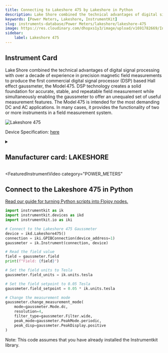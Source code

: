 ```yaml
---
title: Connecting to Lakeshore 475 by Lakeshore in Python
description: Lake Shore combined the technical advantages of digital signal processing with over a decade of experience in precision magnetic field measurements to produce the first commercial digital signal processor (DSP) based Hall effect gaussmeter, the Model 475. DSP technology creates a solid foundation for accurate, stable, and repeatable field measurement while simultaneously enabling the gaussmeter to offer an unequaled set of useful measurement features. The Model 475 is intended for the most demanding DC and AC applications. In many cases, it provides the functionality of two or more instruments in a field measurement system.
keywords: [Power Meters, Lakeshore, InstrumentKit] 
slug: instruments-database/Power Meters/lakeshore/lakeshore-475 
image: https://res.cloudinary.com/dhopxs1y3/image/upload/v1691782669/Instruments/Power%20Meters/Lakeshore-475/Lakeshore-475.png
sidebar:
    label: Lakeshore 475 
---
```



## Instrument Card

Lake Shore combined the technical advantages of digital signal processing with over a decade of experience in precision magnetic field measurements to produce the first commercial digital signal processor (DSP) based Hall effect gaussmeter, the Model 475. DSP technology creates a solid foundation for accurate, stable, and repeatable field measurement while simultaneously enabling the gaussmeter to offer an unequaled set of useful measurement features. The Model 475 is intended for the most demanding DC and AC applications. In many cases, it provides the functionality of two or more instruments in a field measurement system.

![Lakeshore 475](https://res.cloudinary.com/dhopxs1y3/image/upload/v1691782669/Instruments/Power%20Meters/Lakeshore-475/Lakeshore-475.png)

Device Specification: [here](https://www.optixs.cz/data/ke-stazeni/475_dsp_gaussmeter-d879.pdf)

<details style={{ marginTop: "15px"}}>
<summary><h2 style={{display:'inline'}}>Manufacturer card: LAKESHORE</h2></summary>

![LAKESHORE](https://res.cloudinary.com/dhopxs1y3/image/upload/v1692813206/Instruments/Vendor%20Logos/Lakeshore_Cryotronics.png)

Supporting advanced scientific research, Lake Shore is a leading global innovator in measurement and control solutions.

- Headquarters: Westerville, Ohio, USA
- Yearly Revenue (millions, USD): 21.4
- Vendor Website: [here](https://www.lakeshore.com/home)

</details>


<FeaturedInstrumentVideo
  category="POWER_METERS"
></FeaturedInstrumentVideo>

## Connect to the Lakeshore 475 in Python

[Read our guide for turning Python scripts into Flojoy nodes.](https://docs.flojoy.ai/contribution/blocks/custom-flojoy-block/)



<Tabs>
<TabItem value="Flojoy" label="Flojoy" className="flojoy-instrument-tabs">

<SectionsCard category="POWER_METERS" manufacturer="Lakeshore"></SectionsCard>

</TabItem>
<TabItem value="InstrumentKit" label="InstrumentKit">


```python
import instrumentkit as ik
import instrumentkit.devices as ikd
import instrumentkit.io as iki

# Connect to the Lakeshore 475 Gaussmeter
device = ikd.Lakeshore475()
connection = iki.GPIBConnection(device_address=1)
gaussmeter = ik.Instrument(connection, device)

# Read the field value
field = gaussmeter.field
print(f"Field: {field}")

# Set the field units to Tesla
gaussmeter.field_units = ik.units.tesla

# Set the field setpoint to 0.05 Tesla
gaussmeter.field_setpoint = 0.05 * ik.units.tesla

# Change the measurement mode
gaussmeter.change_measurement_mode(
    mode=gaussmeter.Mode.dc,
    resolution=4,
    filter_type=gaussmeter.Filter.wide,
    peak_mode=gaussmeter.PeakMode.periodic,
    peak_disp=gaussmeter.PeakDisplay.positive
)
```

Note: This code assumes that you have already installed the Instrumentkit library.

</TabItem>
</Tabs>